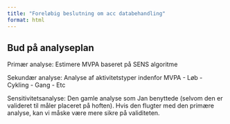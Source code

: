 ```yaml
---
title: "Foreløbig beslutning om acc databehandling"
format: html
---
```


## Bud på analyseplan

Primær analyse: 
Estimere MVPA baseret på SENS algoritme

Sekundær analyse: 
Analyse af aktivitetstyper indenfor MVPA
- Løb
- Cykling
- Gang
- Etc

Sensitivitetsanalyse: 
Den gamle analyse som Jan benyttede (selvom den er valideret til måler placeret på hoften). Hvis den flugter med den primære analyse, kan vi måske være mere sikre på validiteten. 
